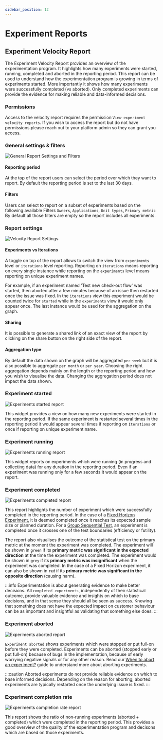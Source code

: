 ```yaml
---
sidebar_position: 12
---
```



# Experiment Reports

## Experiment Velocity Report

The Experiment Velocity Report provides an overview of the experimentation program.
It highlights how many experiments were started, running, completed and aborted in the reporting period.
This report can be used to understand how the experimentation program is growing in terms of experiments started.
More importantly it shows how many experiments were successfully completed (vs aborted).
Only completed experiments can provide the evidence for making reliable and data-informed decisions.

### Permissions

Access to the velocity report requires the permission `View experiment velocity reports`. 
If you wish to access the report but do not have permissions please reach out to your platform admin so they can grant you access.

### General settings & filters 

<Image img="experiment-report/general-settings-and-filters.png" alt="General Report Settings and Filters" maxWidth="60rem" />

#### Reporting period
At the top of the report users can select the period over which they want to report. By default the reporting period is set to the last 30 days.

#### Filters
Users can select to report on a subset of experiments based on the following available Filters `Owners`, `Applications`, `Unit types`, `Primary metric`
By default all those filters are empty so the report includes all experiments.

### Report settings 

<Image img="experiment-report/velocity-settings.png" alt="Velocity Report Settings" maxWidth="30rem" />

#### Experiments vs Iterations
A toggle on top of the report allows to switch the view from `experiments` level or `iterations` level reporting.
Reporting on `iterations` means reporting on every single instance while reporting on the `experiments` level means reporting on unique experiment names.

For example, if an experiment named 'Test new check-out flow' was started, then aborted after a few minutes because of an issue then restarted once the issue was fixed.
In the `iterations` view this experiment would be counted twice for `started` while in the `experiments` view it would only appear once. 
The last instance would be used for the aggregation on the graph.

#### Sharing
It is possible to generate a shared link of an exact view of the report by clicking on the share button on the right side of the report.

#### Aggregation type
By default the data shown on the graph will be aggregated `per week` but it is also possible to aggregate `per month` or `per year`. 
Choosing the right aggregation depends mainly on the length or the reporting period and how you wish to visualise the data.
Changing the aggregation period does not impact the data shown.

### Experiment started

<Image img="experiment-report/experiments-started.png" alt="Experiments started report" maxWidth="30rem" />

This widget provides a view on how many new experiments were started in the reporting period. 
If the same experiment is restarted several times in the reporting period it would appear several times if reporting on `Iterations` or once if reporting on unique experiment name.

### Experiment running

<Image img="experiment-report/experiments-running.png" alt="Experiments running report" maxWidth="30rem" />

This widget reports on experiments which were running (in progress and collecting data) for any duration in the reporting period.
Even if an experiment was running only for a few seconds it would appear on the report.

### Experiment completed

<Image img="experiment-report/experiments-completed.png" alt="Experiments completed report" maxWidth="30rem" />

This report highlights the number of experiment which were successfully completed in the reporting period. 
In the case of a [Fixed Horizon Experiment](types-of-analysis), it is deemed completed once it reaches its expected sample size or planned duration.
For a [Group Sequential Test](types-of-analysis), an experiment is completed once it crosses one of the test boundaries (efficiency or futility).

The report also visualises the outcome of the statistical test on the primary metric at the moment the experiment was completed. 
The experiment will be shown in `green` if its **primary metric was significant in the expected direction** at the time the experiment was completed.
The experiment would be shown in `grey` if its **primary metric was insignificant** when the experiment was completed.
In the case of a Fixed Horizon experiment, it can also be shown in `red` if its **primary metric was significant in the opposite direction** (causing harm).

:::info
Experimentation is about generating evidence to make better decisions. All `completed experiments`, independently of their statistical outcome, 
provide valuable evidence and insights on which to base decisions, and in that sense they should all be seen as success. 
Knowing that something does not have the expected impact on customer behaviour can be as important and insightful as validating that something else does.
:::

### Experiment aborted

<Image img="experiment-report/experiments-aborted.png" alt="Experiments aborted report" maxWidth="30rem" />

`Experiment aborted` shows experiments which were stopped or put full-on before they were completed. Experiments can be aborted (stopped early or put full-on) because of bugs in the implementation, 
because of early worrying negative signals or for any other reason. Read our [When to abort an experiment?](Aborting-experiments) guide to understand more about aborting experiments.

:::caution
Aborted experiments do not provide reliable evidence on which to base informed decisions.
Depending on the reason for aborting, aborted experiments are typically restarted once the underlying issue is fixed.
:::

### Experiment completion rate

<Image img="experiment-report/experiments-completion-rate.png" alt="Experiments completion rate report" maxWidth="30rem" />

This report shows the ratio of non-running experiments (aborted + completed) which were completed in the reporting period. 
This provides a good overview of the quality of the experimentation program and decisons which are based on those experiments.